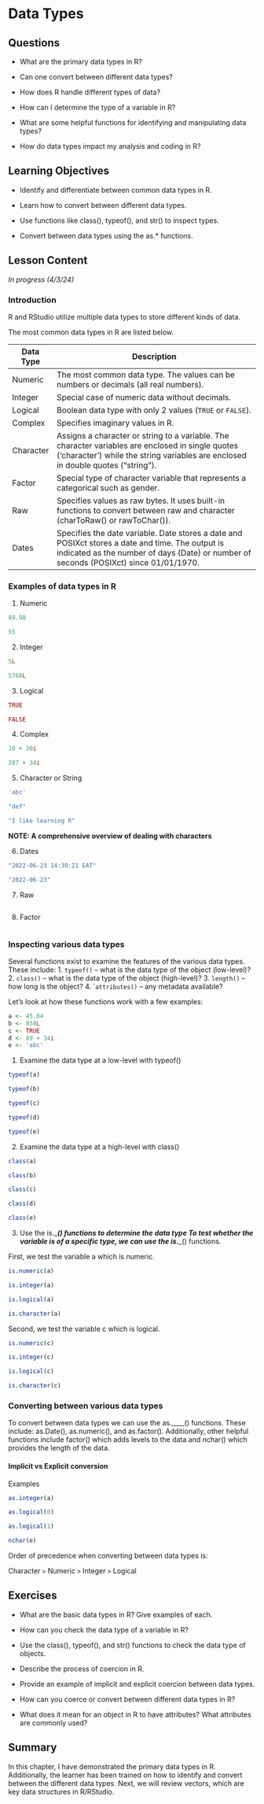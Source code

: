 # Data Types {#sec-data-types}

## Questions

-   What are the primary data types in R?

-   Can one convert between different data types?

-   How does R handle different types of data?

-   How can I determine the type of a variable in R?

-   What are some helpful functions for identifying and manipulating data types?

-   How do data types impact my analysis and coding in R?

## Learning Objectives

-   Identify and differentiate between common data types in R.

-   Learn how to convert between different data types.

-   Use functions like class(), typeof(), and str() to inspect types.

-   Convert between data types using the as.\* functions.

## Lesson Content

*In progress (4/3/24)*

### Introduction 

R and RStudio utilize multiple data types to store different kinds of data. 

The most common data types in R are listed below.

| **Data Type** | **Description**                                                                                                                                                                           |
|---------------|-------------------------------------------------------------------------------------------------------------------------------------------------------------------------------------------|
| Numeric       | The most common data type. The values can be numbers or decimals (all real numbers).                                                                                                      |
| Integer       | Special case of numeric data without decimals.                                                                                                                                            |
| Logical       | Boolean data type with only 2 values (`TRUE` or `FALSE`).                                                                                                                                 |
| Complex       | Specifies imaginary values in R.                                                                                                                                                          |
| Character     | Assigns a character or string to a variable. The character variables are enclosed in single quotes ('character') while the string variables are enclosed in double quotes ("string").     |
| Factor        | Special type of character variable that represents a categorical such as gender.                                                                                                          |
| Raw           | Specifies values as raw bytes. It uses built-in functions to convert between raw and character (charToRaw() or rawToChar()).                                                              |
| Dates         | Specifies the date variable. Date stores a date and POSIXct stores a date and time. The output is indicated as the number of days (Date) or number of seconds (POSIXct) since 01/01/1970. |

### Examples of data types in R

1. Numeric

```r
89.98
```

```r
55
```

2. Integer

```r
5L
```

```r
5768L
```

3. Logical

```r
TRUE
```

```r
FALSE
```

4. Complex

```r
10 + 30i
```

```r
287 + 34i
```

5. Character or String

```r
'abc'
```

```r
"def"
```

```r
"I like learning R"
```

**NOTE: A comprehensive overview of dealing with characters**

6. Dates

```r
"2022-06-23 14:39:21 EAT"
```

```r
"2022-06-23"
```

7. Raw

```r

```

8. Factor

```r

```

### Inspecting various data types

Several functions exist to examine the features of the various data types. These include:
1.	```typeof()``` – what is the data type of the object (low-level)?
2.	```class()``` – what is the data type of the object (high-level)?
3.	```length()``` – how long is the object?
4.	````attributes()``` – any metadata available?

Let’s look at how these functions work with a few examples:

```r
a <- 45.84
b <- 858L
c <- TRUE
d <- 89 + 34i
e <- 'abc'
```

1. Examine the data type at a low-level with typeof()

```r
typeof(a)
```

```r
typeof(b)
```

```r
typeof(c)
```

```r
typeof(d)
```

```r
typeof(e)
```

2. Examine the data type at a high-level with class()

```r
class(a)
```

```r
class(b)
```

```r
class(c)
```

```r
class(d)
```

```r
class(e)
```

3. Use the is.____() functions to determine the data type
To test whether the variable is of a specific type, we can use the is.____() functions.

First, we test the variable a which is numeric.

```r
is.numeric(a)
```

```r
is.integer(a)
```

```r
is.logical(a)
```

```r
is.character(a)
```

Second, we test the variable c which is logical.

```r
is.numeric(c)
```

```r
is.integer(c)
```

```r
is.logical(c)
```

```r
is.character(c)
```

### Converting between various data types

To convert between data types we can use the as.____() functions. These include: as.Date(), as.numeric(), and as.factor(). Additionally, other helpful functions include factor() which adds levels to the data and nchar() which provides the length of the data.

#### Implicit vs Explicit conversion

Examples

```r
as.integer(a)
```

```r
as.logical(0)
```

```r
as.logical(1)
```

```r
nchar(e)
```

Order of precedence when converting between data types is:

Character ```>``` Numeric ```>``` Integer ```>``` Logical


## Exercises

-   What are the basic data types in R? Give examples of each.

-   How can you check the data type of a variable in R?

-   Use the class(), typeof(), and str() functions to check the data type of objects.

-   Describe the process of coercion in R.

-   Provide an example of implicit and explicit coercion between data types.

-   How can you coerce or convert between different data types in R?

-   What does it mean for an object in R to have attributes? What attributes are commonly used?

## Summary

In this chapter, I have demonstrated the primary data types in R. Additionally, the learner has been trained on how to identify and convert between the different data types. Next, we will review vectors, which are key data structures in R/RStudio.
